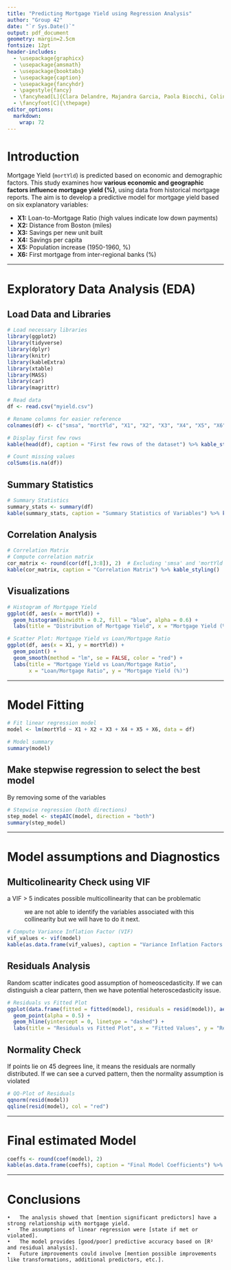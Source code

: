 ```yaml
---
title: "Predicting Mortgage Yield using Regression Analysis"
author: "Group 42"
date: "`r Sys.Date()`"
output: pdf_document
geometry: margin=2.5cm
fontsize: 12pt
header-includes:
  - \usepackage{graphicx}
  - \usepackage{amsmath}
  - \usepackage{booktabs}
  - \usepackage{caption}
  - \usepackage{fancyhdr}
  - \pagestyle{fancy}
  - \fancyhead[L]{Clara Delandre, Majandra Garcia, Paola Biocchi, Coline Leteurte}
  - \fancyfoot[C]{\thepage}
editor_options: 
  markdown: 
    wrap: 72
---
```


# Introduction

Mortgage Yield (`mortYld`) is predicted based on economic and
demographic factors. This study examines how **various economic and
geographic factors influence mortgage yield (%)**, using data from
historical mortgage reports. The aim is to develop a predictive model
for mortgage yield based on six explanatory variables:

-   **X1:** Loan-to-Mortgage Ratio (high values indicate low down
    payments)
-   **X2:** Distance from Boston (miles)
-   **X3:** Savings per new unit built
-   **X4:** Savings per capita
-   **X5:** Population increase (1950-1960, %)
-   **X6:** First mortgage from inter-regional banks (%)

------------------------------------------------------------------------

# Exploratory Data Analysis (EDA)

## Load Data and Libraries

```r
# Load necessary libraries
library(ggplot2)
library(tidyverse)
library(dplyr)
library(knitr)
library(kableExtra)
library(xtable)
library(MASS)
library(car)
library(magrittr)

# Read data
df <- read.csv("myield.csv")

# Rename columns for easier reference
colnames(df) <- c("smsa", "mortYld", "X1", "X2", "X3", "X4", "X5", "X6")

# Display first few rows
kable(head(df), caption = "First few rows of the dataset") %>% kable_styling()
```

```r
# Count missing values
colSums(is.na(df))

```

## Summary Statistics

```r
# Summary Statistics
summary_stats <- summary(df)
kable(summary_stats, caption = "Summary Statistics of Variables") %>% kable_styling()
```

## Correlation Analysis

```r
# Correlation Matrix
# Compute correlation matrix
cor_matrix <- round(cor(df[,3:8]), 2)  # Excluding 'smsa' and 'mortYld'
kable(cor_matrix, caption = "Correlation Matrix") %>% kable_styling()
```

## Visualizations

```r
# Histogram of Mortgage Yield
ggplot(df, aes(x = mortYld)) + 
  geom_histogram(binwidth = 0.2, fill = "blue", alpha = 0.6) +
  labs(title = "Distribution of Mortgage Yield", x = "Mortgage Yield (%)", y = "Count")

# Scatter Plot: Mortgage Yield vs Loan/Mortgage Ratio
ggplot(df, aes(x = X1, y = mortYld)) +
  geom_point() +
  geom_smooth(method = "lm", se = FALSE, color = "red") +
  labs(title = "Mortgage Yield vs Loan/Mortgage Ratio", 
       x = "Loan/Mortgage Ratio", y = "Mortgage Yield (%)")
```

------------------------------------------------------------------------

# Model Fitting

```r
# Fit linear regression model
model <- lm(mortYld ~ X1 + X2 + X3 + X4 + X5 + X6, data = df)

# Model summary
summary(model)

```

## Make stepwise regression to select the best model

By removing some of the variables

```r
# Stepwise regression (both directions)
step_model <- stepAIC(model, direction = "both")
summary(step_model)
```

------------------------------------------------------------------------

# Model assumptions and Diagnostics

## Multicolinearity Check using VIF

a VIF \> 5 indicates possible multicollinearity that can be problematic

:   we are not able to identify the variables associated with this
    collinearity but we will have to do it next.

```r
# Compute Variance Inflation Factor (VIF)
vif_values <- vif(model)
kable(as.data.frame(vif_values), caption = "Variance Inflation Factors (VIF)") %>% kable_styling()

```

## Residuals Analysis

Random scatter indicates good assumption of homeoscedasticity. If we can
distinguish a clear pattern, then we have potential heteroscedasticity
issue.

```r
# Residuals vs Fitted Plot
ggplot(data.frame(fitted = fitted(model), residuals = resid(model)), aes(x = fitted, y = residuals)) +
  geom_point(alpha = 0.5) +
  geom_hline(yintercept = 0, linetype = "dashed") +
  labs(title = "Residuals vs Fitted Plot", x = "Fitted Values", y = "Residuals")
```

## Normality Check

If points lie on 45 degrees line, it means the residuals are normally
distributed. If we can see a curved pattern, then the normality
assumption is violated

```r
# QQ-Plot of Residuals
qqnorm(resid(model))
qqline(resid(model), col = "red")
```

------------------------------------------------------------------------

# Final estimated Model

```r
coeffs <- round(coef(model), 2)
kable(as.data.frame(coeffs), caption = "Final Model Coefficients") %>% kable_styling()
```

------------------------------------------------------------------------

# Conclusions

```         
•   The analysis showed that [mention significant predictors] have a strong relationship with mortgage yield.
•   The assumptions of linear regression were [state if met or violated].
•   The model provides [good/poor] predictive accuracy based on [R² and residual analysis].
•   Future improvements could involve [mention possible improvements like transformations, additional predictors, etc.].
```
